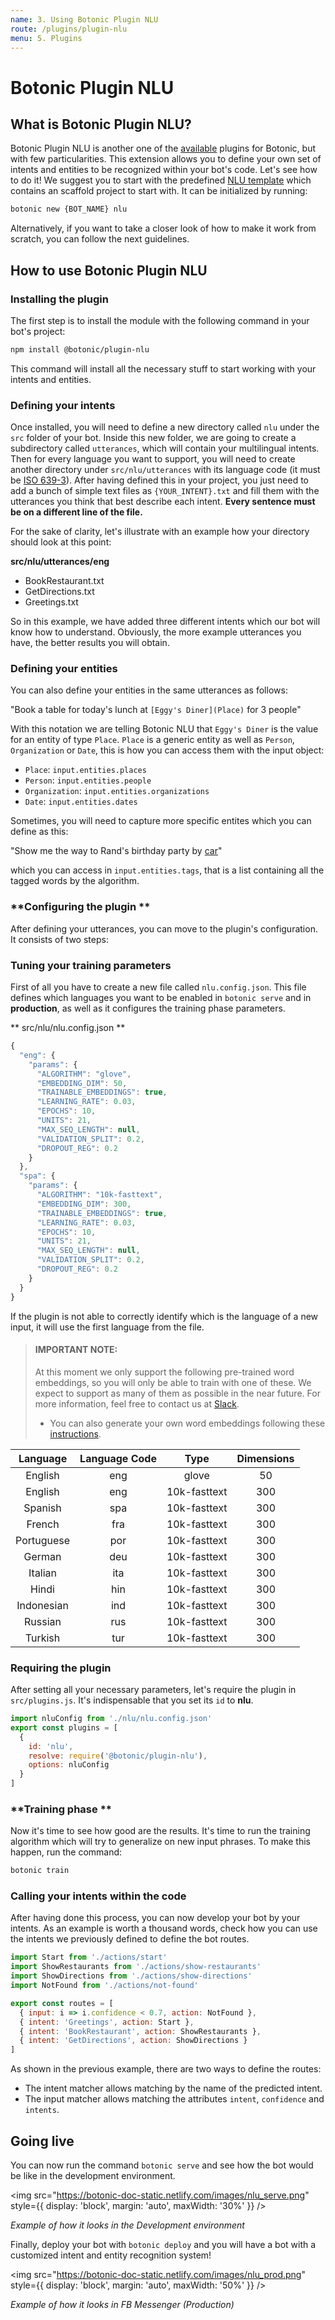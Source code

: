 ```yaml
---
name: 3. Using Botonic Plugin NLU
route: /plugins/plugin-nlu
menu: 5. Plugins
---
```



# **Botonic Plugin NLU**

## **What is Botonic Plugin NLU?**

Botonic Plugin NLU is another one of the [available](https://github.com/hubtype/botonic/tree/master/packages) plugins for Botonic, 
but with few particularities.
This extension allows you to define your own set of intents and entities to be recognized within your bot's code. Let's see how to do it!
We suggest you to start with the predefined [NLU template](https://github.com/hubtype/botonic/tree/master/packages/botonic-cli/templates/nlu)
which contains an scaffold project to start with. It can be initialized by running:

```bash
botonic new {BOT_NAME} nlu
```

Alternatively, if you want to take a closer look of how to make it work from scratch, you can follow the next guidelines.


## **How to use Botonic Plugin NLU**

### **Installing the plugin**

The first step is to install the module with the following command in your bot's project:

```bash
npm install @botonic/plugin-nlu
```

This command will install all the necessary stuff to start working with your intents and entities.


### **Defining your intents**

Once installed, you will need to define a new directory called `nlu` under the `src` folder of your bot. Inside this new folder, 
we are going to create a subdirectory called `utterances`, which will contain your multilingual intents. Then for every language you want to support, 
you will need to create another directory under `src/nlu/utterances` with its language code (it must be [ISO 639-3](https://iso639-3.sil.org/code_tables/639/data)).
After having defined this in your project, you just need to add a bunch of simple text files as `{YOUR_INTENT}.txt` and fill them with the utterances you think that best describe each intent. **Every sentence must be on a different line of the file.**

For the sake of clarity, let's illustrate with an example how your directory should look at this point:

**src/nlu/utterances/eng**
* BookRestaurant.txt
* GetDirections.txt
* Greetings.txt

So in this example, we have added three different intents which our bot will know how to understand. Obviously, the more example utterances you have, the better results you will obtain.

### **Defining your entities**
You can also define your entities in the same utterances as follows:

"Book a table for today's lunch at `[Eggy's Diner](Place)` for 3 people"

With this notation we are telling Botonic NLU that `Eggy's Diner` is the value for an entity of type `Place`.
`Place` is a generic entity as well as `Person`, `Organization` or `Date`, this is how you can access them with the input object:
* `Place`: `input.entities.places`
* `Person`: `input.entities.people`
* `Organization`: `input.entities.organizations`
* `Date`: `input.entities.dates`

Sometimes, you will need to capture more specific entites which you can define as this:  

"Show me the way to Rand's birthday party by [car](Vehicle)"  

which you can access in `input.entities.tags`, that is a list containing all the tagged words by the algorithm.


### **Configuring the plugin **
After defining your utterances, you can move to the plugin's configuration. It consists of two steps:

### Tuning your training parameters
First of all you have to create a new file called `nlu.config.json`. This file defines which languages you want to be enabled in `botonic serve` and in **production**, 
as well as it configures the training phase parameters.

** src/nlu/nlu.config.json **

```javascript
{
  "eng": {
    "params": {
      "ALGORITHM": "glove",
      "EMBEDDING_DIM": 50,
      "TRAINABLE_EMBEDDINGS": true,
      "LEARNING_RATE": 0.03,
      "EPOCHS": 10,
      "UNITS": 21,
      "MAX_SEQ_LENGTH": null,
      "VALIDATION_SPLIT": 0.2,
      "DROPOUT_REG": 0.2
    }
  },
  "spa": {
    "params": {
      "ALGORITHM": "10k-fasttext",
      "EMBEDDING_DIM": 300,
      "TRAINABLE_EMBEDDINGS": true,
      "LEARNING_RATE": 0.03,
      "EPOCHS": 10,
      "UNITS": 21,
      "MAX_SEQ_LENGTH": null,
      "VALIDATION_SPLIT": 0.2,
      "DROPOUT_REG": 0.2
    }
  }
}
```

If the plugin is not able to correctly identify which is the language of a new input, it will use the first language from the file.

> #### IMPORTANT NOTE:
> At this moment we only support the following pre-trained word embeddings, so you will only be able to train with one of these. 
> We expect to support as many of them as possible in the near future. For more information, feel free to contact us at [Slack](http://botonic.slack.com).
> * You can also generate your own word embeddings following these [instructions](https://github.com/hubtype/botonic/scripts).  

| Language   |      Language Code     | Type           |      Dimensions     |
|:----------:|     :-------------:    |:----------:    |    :-------------:  |
| English    |           eng          |   glove        |          50         |
| English    |           eng          |   10k-fasttext |          300        |
| Spanish    |           spa          |   10k-fasttext |          300        |
| French     |           fra          |   10k-fasttext |          300        |
| Portuguese |           por          |   10k-fasttext |          300        |
| German     |           deu          |   10k-fasttext |          300        |
| Italian    |           ita          |   10k-fasttext |          300        |
| Hindi      |           hin          |   10k-fasttext |          300        |
| Indonesian |           ind          |   10k-fasttext |          300        |
| Russian    |           rus          |   10k-fasttext |          300        |
| Turkish    |           tur          |   10k-fasttext |          300        |

### Requiring the plugin

After setting all your necessary parameters, let's require the plugin in `src/plugins.js`. It's indispensable that you set its `id` to **nlu**.

```javascript
import nluConfig from './nlu/nlu.config.json'
export const plugins = [
  {
    id: 'nlu',
    resolve: require('@botonic/plugin-nlu'),
    options: nluConfig
  }
]
```

### **Training phase **
Now it's time to see how good are the results. It's time to run the training algorithm which will try to generalize on new input phrases.
To make this happen, run the command:

```bash
botonic train
```

### **Calling your intents within the code**
After having done this process, you can now develop your bot by your intents. As an example is worth a thousand words, check how you 
can use the intents we previously defined to define the bot routes.

```javascript
import Start from './actions/start'
import ShowRestaurants from './actions/show-restaurants'
import ShowDirections from './actions/show-directions'
import NotFound from './actions/not-found'

export const routes = [
  { input: i => i.confidence < 0.7, action: NotFound },
  { intent: 'Greetings', action: Start },
  { intent: 'BookRestaurant', action: ShowRestaurants },
  { intent: 'GetDirections', action: ShowDirections }
]
```

As shown in the previous example, there are two ways to define the routes:
* The intent matcher allows matching by the name of the predicted intent.
* The input matcher allows matching the attributes `intent`, `confidence` and `intents`.

## **Going live**

You can now run the command `botonic serve` and see how the bot would be like in the development environment.

<img
  src="https://botonic-doc-static.netlify.com/images/nlu_serve.png"
  style={{ display: 'block', margin: 'auto', maxWidth: '30%' }}
/>

_Example of how it looks in the Development environment_

Finally, deploy your bot with `botonic deploy` and you will have a bot with a customized intent and entity recognition system!  

<img
  src="https://botonic-doc-static.netlify.com/images/nlu_prod.png"
  style={{ display: 'block', margin: 'auto', maxWidth: '50%' }}
/>

_Example of how it looks in FB Messenger (Production)_


<NextButton title="Botonic Plugin Contentful" href="/plugins/plugin-contentful" />

<PrevButton title="Plugins" href="/plugins/using-plugins" />



